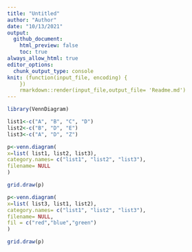 ```yaml
---
title: "Untitled"
author: "Author"
date: "10/13/2021"
output:
  github_document:
    html_preview: false
    toc: true
always_allow_html: true
editor_options: 
  chunk_output_type: console
knit: (function(input_file, encoding) {
    })
    rmarkdown::render(input_file,output_file= 'Readme.md')
---
```


```r
library(VennDiagram)

list1<-c("A", "B", "C", "D")
list2<-c("B", "D", "E")
list3<-c("A", "D", "Z")

p<-venn.diagram(
x=list( list1, list2, list3),
category.names= c("list1", "list2", "list3"),
filename= NULL
)

grid.draw(p)

p<-venn.diagram(
x=list( list3, list1, list2),
category.names= c("list1", "list2", "list3"),
filename= NULL,
fil = c("red","blue","green")
)

grid.draw(p)


```